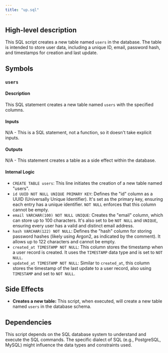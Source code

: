 ```yaml
---
title: "up.sql"
---
```


## High-level description
This SQL script creates a new table named `users` in the database. The table is intended to store user data, including a unique ID, email, password hash, and timestamps for creation and last update.

## Symbols
### `users`
#### Description
This SQL statement creates a new table named `users` with the specified columns.

#### Inputs
N/A - This is a SQL statement, not a function, so it doesn't take explicit inputs.

#### Outputs
N/A - This statement creates a table as a side effect within the database.

#### Internal Logic
- `CREATE TABLE users`: This line initiates the creation of a new table named "users".
- `id UUID NOT NULL UNIQUE PRIMARY KEY`: Defines the "id" column as a UUID (Universally Unique Identifier). It's set as the primary key, ensuring each entry has a unique identifier. `NOT NULL` enforces that this column cannot be empty.
- `email VARCHAR(100) NOT NULL UNIQUE`: Creates the "email" column, which can store up to 100 characters. It's also set to be `NOT NULL` and `UNIQUE`, ensuring every user has a valid and distinct email address.
- `hash VARCHAR(122) NOT NULL`: Defines the "hash" column for storing password hashes (likely using Argon2, as indicated by the comment). It allows up to 122 characters and cannot be empty.
- `created_at TIMESTAMP NOT NULL`: This column stores the timestamp when a user record is created. It uses the `TIMESTAMP` data type and is set to `NOT NULL`.
- `updated_at TIMESTAMP NOT NULL`: Similar to `created_at`, this column stores the timestamp of the last update to a user record, also using `TIMESTAMP` and set to `NOT NULL`.

## Side Effects
- **Creates a new table:** This script, when executed, will create a new table named `users` in the database schema. 

## Dependencies
This script depends on the SQL database system to understand and execute the SQL commands. The specific dialect of SQL (e.g., PostgreSQL, MySQL) might influence the data types and constraints used.
